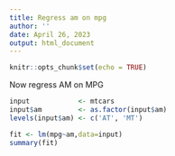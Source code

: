 ```yaml
---
title: Regress am on mpg
author: ''
date: April 26, 2023
output: html_document
---
```


```r
knitr::opts_chunk$set(echo = TRUE)
```

Now regress AM on MPG

```r
input            <- mtcars
input$am         <- as.factor(input$am)
levels(input$am) <- c('AT', 'MT')

fit <- lm(mpg~am,data=input)
summary(fit)
```



